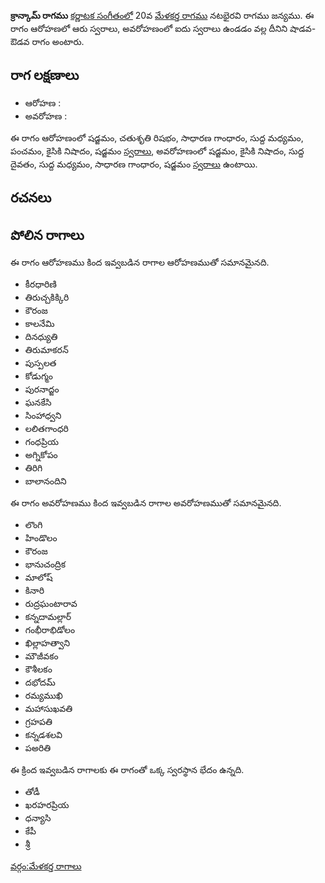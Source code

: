 {{Infobox ragam
	| name          	= క్రాన్కామ్
	| synonym	    	= 
	| mela          	= 
	| chakra        	= 
	| janaka        	= 
	| type          	= శాడవ-ఔడవ
	| arohanam      	= {{svaraC|S|R2|G2|M1|P|N2|S'}} 
	| avarohanam    	= {{svaraC|S'|N2|D1|M1|G2|S}}
	| jeeva         	=
	| chhaya        	=
	| nyasa         	=
	| vishesha      	= 
	| equivalent  		= 
}}
{{కర్ణాటక సంగీత రాగాలు}}
'''క్రాన్కామ్ రాగము''' [[కర్ణాటక సంగీతం]]లో 20వ [[మేళకర్త రాగము]] నటభైరవి రాగము జన్యము.  ఈ రాగం ఆరోహణలో ఆరు స్వరాలు, అవరోహణంలో ఐదు స్వరాలు ఉండడం వల్ల దీనిని షాడవ-ఔడవ రాగం అంటారు.


==రాగ లక్షణాలు==


* ఆరోహణ : {{svaraC|S|R2|G2|M1|P|N2|S'}} 
* అవరోహణ : {{svaraC|S'|N2|D1|M1|G2|S}}

ఈ రాగం ఆరోహణంలో షడ్జమం, చతుశృతి రిషభం, సాధారణ గాంధారం, సుద్ద మధ్యమం, పంచమం, కైసికి నిషాదం, షడ్జమం [[స్వరాలు]], అవరోహణంలో షడ్జమం, కైసికి నిషాదం, సుద్ద దైవతం, సుద్ద మధ్యమం, సాధారణ గాంధారం, షడ్జమం [[స్వరాలు]] ఉంటాయి.

==రచనలు==



==పోలిన రాగాలు==
ఈ రాగం ఆరోహణము కింద ఇవ్వబడిన రాగాల ఆరోహణముతో సమానమైనది.
* కీరధారిణి
* తిరుచ్చకిక్కిరి
* కౌరంజ
* కాలనేమి
* దినధ్యుతి
* తిరుమాకరన్
* పుస్పలత
* కోడుగ్మం
* పురనాద్జం
* ఘనకేసి
* సింహాధ్వని
* లలితగాంధరి
* గంధప్రియ
* అగ్నికోపం
* తిరిగి
* బాలానందిని

ఈ రాగం అవరోహణము కింద ఇవ్వబడిన రాగాల అవరోహణముతో సమానమైనది.
* లొంగి
* హిండొలం
* కౌరంజ
* భానుచంద్రిక
* మాలోష్
* కినారి
* రుద్రఘంటారావ
* కన్నదామల్లార్
* గంభీరాభిడోలం
* ఖిల్లాహత్వాని
* మౌజీవకం
* కౌశీలకం
* దభోదమ్
* రమ్యముఖి
* మహాసుఖవతి
* గ్రహపతి
* కన్నడశలవి
* పఅరితి

ఈ క్రింద ఇవ్వబడిన రాగాలకు ఈ రాగంతో ఒక్క స్వరస్థాన భేదం ఉన్నది.
* తోడీ
* ఖరహరప్రియ
* ధన్యాసి
* కేపీ
* శ్రీ



[[వర్గం:మేళకర్త రాగాలు]]
